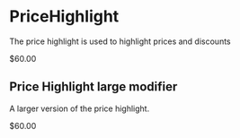 
<Meta title="Design System|Price Highlight" component={PriceHighlight} />

# PriceHighlight

The price highlight is used to highlight prices and discounts

<Preview withToolbar>
  <Story name="price-highlight">
    <PriceHighlight>$60.00</PriceHighlight>
  </Story>
</Preview>

## Price Highlight large modifier

A larger version of the price highlight.

<Preview withToolbar>
  <Story name="price-highlight-large">
    <PriceHighlight modifiers="large">$60.00</PriceHighlight>
  </Story>
</Preview>
